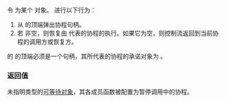 {{cpp/title|{{small|generator&lt;Ref,V,Allocator&gt;::promise_type::}}final_suspend}}
{{cpp/coroutine/generator/navbar}}
{{ddcl|since=c++23|
auto final_suspend() noexcept;
}}

令 {{c|x}} 为某个 {{lt|cpp/coroutine/generator}} 对象。{{tt|final_suspend}} 进行以下行为：
# 从 {{box|{{c/core|*}}{{lsi|cpp/coroutine/generator#active_}}}} 的顶端弹出协程句柄。
# 若 {{c|*x.active_}} 非空，则恢复由 {{c|x.active_-&gt;top()}} 代表的协程的执行。如果它为空，则控制流返回到当前协程的调用方或恢复方。

{{c|x}} 的 {{c|*x.active_}} 的顶端必须是一个句柄，其所代表的协程的承诺对象为 {{c|*this}}。{{cpp/precondition|此函数必须被协程在抵达最终暂停点时调用，}}

===返回值===
未指明类型的[[cpp/coroutine#co_await|可等待对象]]，其各成员函数被配置为暂停调用中的协程。

{{langlinks|de|en|es|fr|it|ja|pt|ru}}